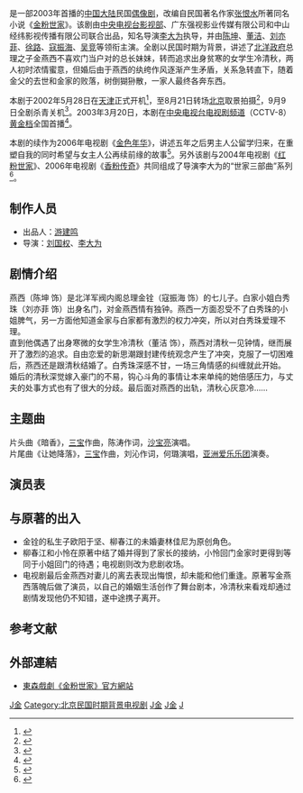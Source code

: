 {{电视节目信息框
| 名称 = 金粉世家
| 英文名称 = The Story of a Noble Family
| 图片 = 电视剧金粉世家剧照 2003.jpg
| 图说 = 电视剧海报
| 类型 = [[偶像剧|偶像剧]] - 民国、家庭、爱情
| 格式 = [[电视连续剧|电视连续剧]]
| 原著 = [[张恨水|张恨水]]《[[金粉世家|金粉世家]]》
| 编剧 = 刘国权、韩小汐、王军
| 导演 = [[李大为_(导演)|李大为]]
| 助理导演 = 高希路、黄帝
| 主演 = [[陈坤|陈坤]]、[[董洁|董洁]]、[[刘亦菲|刘亦菲]]、<br />[[徐路|徐路]]、[[寇振海|寇振海]]、[[吴竞|吴竞]]
| 国家 = {{中国大陆}}
| 语言 = [[普通话|普通话]]
| 集数 = 40集
| 片头曲 = [[沙宝亮|沙宝亮]]《暗香》
| 作曲 = [[三宝_(作曲家)|三宝]]
| 作词 = 陈涛
| 片尾曲 = 何璐《让她降落》
| 作曲2 = 三宝
| 作词2 = 刘沁
| 制作年份 = 2002年
| 制片人 = [[游建鸣|游建鸣]]、汪国辉
| 出品人 = 高建民、游建鸣
| 监制 = 胡恩、李宁、吴留汉
| 执行制作 = 顾庆瑞、宋省勤
| 剪辑 = 傅国保、刘瑞珣
| 外景 = 天津、北京[[怀柔|怀柔]]
| 摄影 = 谢天翔、曹盾
| 制作公司 = [[中国中央电视台|中央电视台]]、广东强视影业、中山经纬影视
| 频道 = [[央视八套|央视八套]]
| 开始 = {{Start date|2003|3|20}}
| 结束 = 
| 续作 = [[金色年华|金色年华]]
| 相关节目 = [[京華春夢|京華春夢]]<BR>[[红粉世家|红粉世家]]<br />[[香粉传奇|香粉传奇]]
}}

{{Engname|《金粉世家》|The Story of a Noble Family}}是一部2003年首播的[[中国大陆|中国大陆]]民国[[偶像剧|偶像剧]]，改编自民国著名作家[[张恨水|张恨水]]所著同名小说《[[金粉世家|金粉世家]]》。该剧由[[中国中央电视台|中央电视台影视部]]、广东强视影业传媒有限公司和中山经纬影视传播有限公司联合出品，知名导演[[李大为_(导演)|李大为]]执导，并由[[陈坤|陈坤]]、[[董洁|董洁]]、[[刘亦菲|刘亦菲]]、[[徐路|徐路]]、[[寇振海|寇振海]]、[[吴竞|吴竞]]等领衔主演。全剧以民国时期为背景，讲述了[[北洋政府|北洋政府]]总理之子金燕西不喜欢门当户对的总长妹妹，转而追求出身贫寒的女学生冷清秋，两人初时浓情蜜意，但婚后由于燕西的纨绔作风逐渐产生矛盾，关系急转直下，随着金父的去世和金家的败落，树倒猢狲散，一家人最终各奔东西。

本剧于2002年5月28日在[[天津|天津]]正式开机<ref>{{cite news|title=《金粉世家》流泻津韵|url=http://ent.enorth.com.cn/system/2003/03/21/000530133.shtml|newspaper=北方网|date=2003-03-21|accessdate=2014-04-18|archive-date=2016-03-04|archive-url=https://web.archive.org/web/20160304091836/http://ent.enorth.com.cn/system/2003/03/21/000530133.shtml|dead-url=no}}</ref>，至8月21日转场[[北京|北京]]取景拍摄<ref>{{cite news|title=《金粉世家》移师北京 董洁演悲情戏弄哭全组人(图)|url=http://ent.sina.com.cn/v/2002-08-22/075296723.html|newspaper=[[信息时报|信息时报]]|date=2002-08-22|accessdate=2014-04-18|archive-date=2014-04-19|archive-url=https://web.archive.org/web/20140419015318/http://ent.sina.com.cn/v/2002-08-22/075296723.html|dead-url=no}}</ref>，9月9日全剧杀青关机<ref>{{cite news|title=《金粉世家》杀青 导演大赞董洁陈坤刘亦菲演技|url=http://ent.sina.com.cn/v/2002-09-11/0722100007.html|newspaper=信息时报|date=2002-09-11|accessdate=2013-10-17|archive-date=2013-10-17|archive-url=https://web.archive.org/web/20131017121352/http://ent.sina.com.cn/v/2002-09-11/0722100007.html|dead-url=no}}</ref>。2003年3月20日，本剧在[[中央电视台电视剧频道|中央电视台电视剧频道]]（CCTV-8）[[黄金时段|黄金档]]全国首播<ref>{{cite news|title=《金粉世家》批发偶像 20日亮相央视8频道(图)|url=http://ent.sina.com.cn/v/2003-03-10/0939136625.html|newspaper=[[北京青年报|北京青年报]]|date=2003-03-10|accessdate=2014-04-18|archive-date=2014-04-19|archive-url=https://web.archive.org/web/20140419025109/http://ent.sina.com.cn/v/2003-03-10/0939136625.html|dead-url=no}}</ref>。

本剧的续作为2006年电视剧《[[金色年华|金色年华]]》，讲述五年之后男主人公留学归来，在重塑自我的同时希望与女主人公再续前缘的故事<ref>{{cite news|title=组图：《金色年华》隆重开机 欲续写金粉传奇|url=http://ent.sina.com.cn/v/m/2005-07-01/1428767840.html|newspaper=[[新浪|新浪娱乐]]|date=2005-07-01|accessdate=2014-04-18|archive-date=2014-04-19|archive-url=https://web.archive.org/web/20140419015249/http://ent.sina.com.cn/v/m/2005-07-01/1428767840.html|dead-url=no}}</ref>。另外该剧与2004年电视剧《[[红粉世家|红粉世家]]》、2006年电视剧《[[香粉传奇|香粉传奇]]》共同组成了导演李大为的“世家三部曲”系列<ref>{{cite news|title=李大为打造绝美《香粉世家》 终结世家三部曲|url=http://ent.sina.com.cn/v/m/2005-02-21/1121658080.html|newspaper=成都日报|date=2005-02-21|accessdate=2014-04-18|archive-date=2014-04-19|archive-url=https://web.archive.org/web/20140419015247/http://ent.sina.com.cn/v/m/2005-02-21/1121658080.html|dead-url=no}}</ref>。

== 制作人员 ==
*出品人：[[游建鸣|游建鸣]]
*导演：[[刘国权|刘国权]]、[[李大为_(导演)|李大为]]

==剧情介绍==
燕西（陈坤 饰）是北洋军阀内阁总理金铨（寇振海 饰）的七儿子。白家小姐白秀珠（刘亦菲 饰）出身名门，对金燕西情有独钟。燕西一方面忍受不了白秀珠的小姐脾气，另一方面他知道金家与白家都有激烈的权力冲突，所以对白秀珠爱理不理。<BR>
直到他偶遇了出身寒微的女学生冷清秋（董洁 饰），燕西对清秋一见钟情，继而展开了激烈的追求。自由恋爱的新思潮跟封建传统观念产生了冲突，克服了一切困难后，燕西还是跟清秋结婚了。白秀珠深感不甘，一场三角情感的纠缠就此开始。<BR>
婚后的清秋深觉嫁入豪门的不易，钩心斗角的事情让本来单纯的她倍感压力，与丈夫的处事方式也有了很大的分歧。最后面对燕西的出轨，清秋心灰意冷……

==主题曲==
片头曲《暗香》，[[三宝_(作曲家)|三宝]]作曲，陈涛作词，[[沙宝亮|沙宝亮]]演唱。
<br />
片尾曲《让她降落》，[[三宝_(作曲家)|三宝]]作曲，刘沁作词，何璐演唱，[[亚洲爱乐乐团|亚洲爱乐乐团]]演奏。


==演员表==

{{columns-list|2|
<br>
===金家===

*[[寇振海|寇振海]] 饰 金　铨
*[[吴竞|吴　竞]] 饰 金太太
*[[杨静|杨　静]] 饰 二姨太
*[[朱铁|朱　铁]] 饰 金凤举
*[[孙宁|孙　宁]] 饰 吴佩芳
*[[陈俊|陈　俊]] 饰 金鹤荪
*[[陶蓉|陶　蓉]] 饰 程慧厂
*[[杨佩衡|杨佩衡]] 饰 金鹏振
*[[刘佳佳|刘佳佳]] 饰 王玉芬
*[[罗珊珊|罗珊珊]] 饰 金道之
*[[施丹江|丹　江]] 饰 刘守华
*[[刘茜|刘　茜]] 饰 金敏之
*[[米杨_(演员)|米　杨]] 饰 金润之
*[[陈坤|陈　坤]] 饰 金燕西
*[[舒畅_(演员)|舒　畅]] 饰 金梅丽
*[[徐路|徐　路]] 饰 小　怜
*[[马捷|马　捷]] 饰 金　荣
*[[兰晓霞|兰晓霞]] 饰 邱惜珍
*[[陈珊珊|陈珊珊]] 饰 秋　香
*[[李雪艳|李雪艳]] 饰 蒋　妈
*[[姚中华|姚中华]] 饰 小　红
*[[张莉|张　莉]] 饰 小　兰
*[[王冠|王　冠]] 饰 阿　囡
===白家===
*[[王伯昭|王伯昭]] 饰 白雄起
*[[黎涓|黎　涓]] 饰 白太太 
*[[刘亦菲|刘亦菲]] 饰 白秀珠
===冷家===
*[[黄梅莹|黄梅莹]] 饰 冷太太
*[[舒耀瑄|舒耀瑄]] 饰 宋世卿
*[[董洁|董　洁]] 饰 冷清秋
*[[黄爱玲|黄爱玲]] 饰 韩　妈
===柳家===
*[[张金玲|张金玲]] 饰 柳夫人
*[[迟帅|迟　帅]] 饰 柳春江
===主演===
*[[乔振宇|乔振宇]] 饰 李浩然
*[[李俊锋|李俊锋]] 饰 欧阳于坚
*[[潘娟|潘　娟]] 饰 翠　姨
*[[战晓丹|战晓丹]] 饰 晚　香
*[[马岩松|马岩松]] 饰 林夫人
*[[陈婷|陈　婷]] 饰 林佳尼
*[[杨树_(演员)|杨　树]] 饰 刘宝善
*[[俞瞳|俞　瞳]] 饰 陈玉芳
===其他===
*[[李克纯|李克纯]]饰 欧阳倩  
*[[左一鸣|左一鸣]] 饰 王幼春  
*[[林哲|林　哲]] 饰 毕云波  
*[[陈增运|陈增运]] 饰 曾次长  
*[[孙霆|孙　霆]] 饰 谢玉树  
*[[程栾安|程栾安]] 饰 贾先生
*[[龙媚|龙　媚]] 饰 老　鸨
*[[梅丽娜|梅丽娜]] 饰 小　梅
*[[孙承钢|孙承钢]] 饰 贺梦雄
*[[姚彦林|姚彦林]] 饰 柴先生
*[[黄永兴|黄永兴]] 饰 德　海
*[[谢志坚|谢志坚]] 饰 刘次长
*[[李兆民|李兆民]] 饰 梁大夫
*[[王勇|王　勇]] 饰 李　升
*[[谢振伟|谢振伟]] 饰 吴道全
}}

== 与原著的出入 ==
*金铨的私生子欧阳于坚、柳春江的未婚妻林佳尼为原创角色。
*柳春江和小怜在原著中结了婚并得到了家长的接纳，小怜回门金家时更得到等同于小姐回门的待遇；电视剧则改为悲剧收场。
*电视剧最后金燕西对妻儿的离去表现出悔恨，却未能和他们重逢。原著写金燕西落魄后做了演员，以自己的婚姻生活创作了舞台剧本，冷清秋来看戏却通过剧情发现他仍不知错，遂中途携子离开。

== 参考文献 ==
{{reflist}}

== 外部連結 ==
* [https://web.archive.org/web/20080915033839/http://www.ettoday.com/ettv_drama/events/goldlove/index.htm 東森戲劇《金粉世家》官方網站]

{{2003年中國大陸古裝/民初電視劇|nocat}}
{{刘亦菲}}
[[Category:2003年中國電視劇集|J金]]
[[Category:北京民国时期背景电视剧|Category:北京民国时期背景电视剧]]
[[Category:中华民国大陆时期小说改编电视剧|J金]]
[[Category:東森電視外購電視劇|J金]]
[[Category:央视电视剧|J]]
